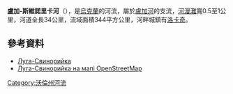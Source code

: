 {{No footnotes|time=2015-09-22T02:05:18+00:00}}
'''盧加-斯維諾里卡河'''（{{lang-uk|Луга-Свинорийка}}），是[[烏克蘭|烏克蘭]]的河流，屬於[[盧加河_(西布格河支流)|盧加河]]的支流，[[河漫灘|河漫灘]]寬0.5至1公里，河道全長34公里，流域面積344平方公里，河畔城鎮有[[洛卡奇|洛卡奇]]。

==參考資料==
* [http://zbbuvr.lutsk.ua/Gidrography/River15.html Луга-Свинорийка] {{Wayback|url=http://zbbuvr.lutsk.ua/Gidrography/River15.html |date=20140523030532 }}
* [http://www.openstreetmap.org/?relation=3312833 Луга-Свинорийка на мапі OpenStreetMap]

{{DEFAULTSORT:Луга-Свинорийка}}
[[Category:沃倫州河流|Category:沃倫州河流]]

{{Ukraine-river-stub}}